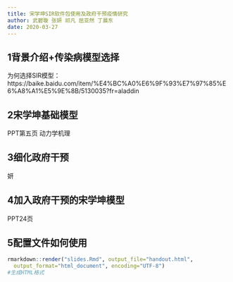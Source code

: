 ```yaml
---
title: 宋学坤SIR软件包使用及政府干预疫情研究
author: 武碧璇 张妍 祁凡 屈亚然 丁晨东
date: 2020-03-27
---
```





## 1背景介绍+传染病模型选择

为何选择SIR模型：https://baike.baidu.com/item/%E4%BC%A0%E6%9F%93%E7%97%85%E6%A8%A1%E5%9E%8B/5130035?fr=aladdin



## 2宋学坤基础模型

PPT第五页   动力学机理

  


## 3细化政府干预


妍

## 4加入政府干预的宋学坤模型

PPT24页

## 5配置文件如何使用








```r
rmarkdown::render("slides.Rmd", output_file="handout.html", 
  output_format="html_document", encoding="UTF-8")
#生成HTML格式
```



